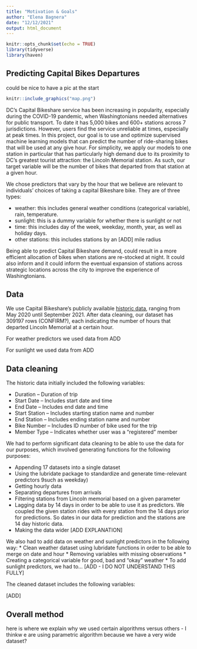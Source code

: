 ```yaml
---
title: "Motivation & Goals"
author: "Elena Bagnera"
date: "12/12/2021"
output: html_document
---
```


```r
knitr::opts_chunk$set(echo = TRUE)
library(tidyverse)
library(haven)
```


## Predicting Capital Bikes Departures


could be nice to have a pic at the start
```r
knitr::include_graphics("map.png")
```


DC's Capital Bikeshare service has been increasing in popularity, especially during the COVID-19 pandemic, when Washingtonians needed alternatives for public transport. To date it has 5,000 bikes and 600+ stations across 7 jurisdictions. However, users find the service unreliable at times, especially at peak times. In this project, our goal is to use and optimize supervised machine learning models that can predict the number of ride-sharing bikes that will be used at any give hour. For simplicity, we apply our models to one station in particular that has particularly high demand due to its proximity to DC's greatest tourist attraction: the Lincoln Memorial station. As such, our target variable will be the number of bikes that departed from that station at a given hour.

We chose predictors that vary by the hour that we believe are relevant to individuals' choices of taking a capital Bikeshare bike. They are of three types:

* weather: this includes general weather conditions (categorical variable), rain, temperature. 
* sunlight: this is a dummy variable for whether there is sunlight or not
* time: this includes day of the week, weekday, month, year, as well as holiday days.
* other stations: this includes stations by an [ADD] mile radius


Being able to predict Capital Bikeshare demand, could result in a more efficient allocation of bikes when stations are re-stocked at night. It could also inform and it could inform the eventual expansion of stations across strategic locations across the city to improve the experience of Washingtonians.

## Data

We use Capital Bikeshare's publicly available [historic data](https://www.capitalbikeshare.com/system-data), ranging from May 2020 until September 2021. After data cleaning, our dataset has 309197 rows (CONFIRM?), each indicating the number of hours that departed Lincoln Memorial at a certain hour.

For weather predictors we used data from ADD

For sunlight we used data from ADD

## Data cleaning

The historic data initially included the following variables:

* Duration – Duration of trip
* Start Date – Includes start date and time
* End Date – Includes end date and time
* Start Station – Includes starting station name and number
* End Station – Includes ending station name and number
* Bike Number – Includes ID number of bike used for the trip
* Member Type – Indicates whether user was a "registered" member 

We had to perform significant data cleaning to be able to use the data for our purposes, which involved generating functions for the following purposes:

* Appending 17 datasets into a single dataset
* Using the lubridate package to standardize and generate time-relevant predictors 9such as weekday)
* Getting hourly data
* Separating departures from arrivals
* Filtering stations from Lincoln memorial based on a given parameter
* Lagging data by 14 days in order to be able to use it as predictors. We coupled the given station rides with every station from the 14 days prior for predictions. So dates in our data for prediction and the stations are 14 day historic data.
* Making the data wider [ADD EXPLANATION]

We also had to add data on weather and sunlight predictors in the following way:
* Clean weather dataset using lubridate functions in order to be able to merge on date and hour
* Removing variables with missing observations
* Creating a categorical variable for good, bad and "okay" weather
* To add sunlight predictors, we had to... [ADD - I DO NOT UNDERSTAND THIS FULLY]

The cleaned dataset includes the following variables:

[ADD]

## Overall method

here is where we explain why we used certain algorithms versus others - I thinkw e are using parametric algorithm because we have a very wide dataset?


